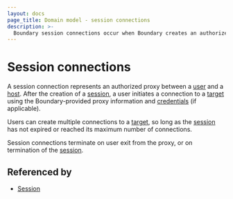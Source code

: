 ```yaml
---
layout: docs
page_title: Domain model - session connections
description: >-
  Boundary session connections occur when Boundary creates an authorized proxy between a user and a host. Learn how connections are established and terminated.
---
```


# Session connections

A session connection represents an authorized proxy between a [user][] and a [host][]. After the creation of a
[session][], a user initiates a connection to a [target][] using the Boundary-provided
proxy information and [credentials][] (if applicable).

Users can create multiple connections to a [target][], so long as the [session][] has not expired or reached its maximum
number of connections.

Session connections terminate on user exit from the proxy, or on termination of the [session][].

## Referenced by

- [Session][]

[credentials]: /boundary/docs/concepts/domain-model/credentials
[host]: /boundary/docs/concepts/domain-model/hosts
[session]: /boundary/docs/concepts/domain-model/sessions
[target]: /boundary/docs/concepts/domain-model/targets
[user]: /boundary/docs/concepts/domain-model/users
